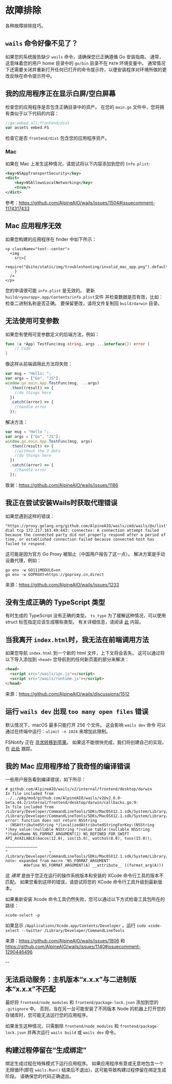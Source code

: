 # 故障排除

各种故障排除技巧。

## `wails` 命令好像不见了？

如果您的系统报告缺少 `wails` 命令，请确保您已正确遵循 Go 安装指南。 通常，这意味着您的用户 home 目录中的 `go/bin` 目录不在 `PATH` 环境变量中。 通常情况下还需要关闭并重新打开任何已打开的命令提示符，以便安装程序对环境所做的更改反映在命令提示符中。

## 我的应用程序正在显示白屏/空白屏幕

检查您的应用程序是否包含正确目录中的资产。 在您的 `main.go` 文件中，您将拥有类似于以下代码的内容：

```go
//go:embed all:frontend/dist
var assets embed.FS
```

检查它是否 `frontend/dist` 包含您的应用程序资产。

### Mac

如果在 Mac 上发生这种情况，请尝试将以下内容添加到您的 `Info.plist`:

```xml
<key>NSAppTransportSecurity</key>
<dict>
    <key>NSAllowsLocalNetworking</key>
    <true/>
</dict>
```

参考：https://github.com/AlpineAIO/wails/issues/1504#issuecomment-1174317433

## Mac 应用程序无效

如果您构建的应用程序在 finder 中如下所示：

```mdx-code-block
<p className="text--center">
  <img
    src={
      require("@site/static/img/troubleshooting/invalid_mac_app.png").default
    }
  />
</p>
```

您的申请很可能 `info.plist` 是无效的。 更新 `build/<yourapp>.app/Contents/info.plist`文件 并检查数据是否有效，比如：检查二进制名称是否正确。 要保留更改，请将文件复制回 `build/darwin` 目录。

## 无法使用可变参数

如果您有使用可变参数定义的后端方法，例如：

```go
func (a *App) TestFunc(msg string, args ...interface{}) error {
    // Code
}
```

像这样从前端调用此方法将失败：

```js
var msg = "Hello: ";
var args = ["Go", "JS"];
window.go.main.App.TestFunc(msg, ...args)
  .then((result) => {
    //do things here
  })
  .catch((error) => {
    //handle error
  });
```

解决方法：

```js
var msg = "Hello ";
var args = ["Go", "JS"];
window.go.main.App.TestFunc(msg, args)
  .then((result) => {
    //without the 3 dots
    //do things here
  })
  .catch((error) => {
    //handle error
  });
```

致谢：https://github.com/AlpineAIO/wails/issues/1186

## 我正在尝试安装Wails时获取代理错误

如果您遇到这样的错误：

```
"https://proxy.golang.org/github.com/AlpineAIO/wails/cmd/wails/@v/list": dial tcp 172.217.163.49:443: connectex: A connection attempt failed because the connected party did not properly respond after a period of time, or established connection failed because connected host has failed to respond.
```

这可能是因为官方 Go Proxy 被阻止（中国用户报告了这一点）。 解决方案是手动设置代理，例如：

```
go env -w GO111MODULE=on
go env -w GOPROXY=https://goproxy.cn,direct
```

来源：https://github.com/AlpineAIO/wails/issues/1233

## 没有生成正确的 TypeScript 类型

有时生成的 TypeScript 没有正确的类型。 `ts_type` 为了缓解这种情况，可以使用 struct 标签指定应该生成哪些类型。 有关详细信息，请阅读 [此](https://github.com/tkrajina/typescriptify-golang-structs#custom-types) 内容。

## 当我离开 `index.html`时，我无法在前端调用方法

如果您导航 `index.html` 到一个新的 html 文件，上下文将会丢失。 这可以通过将以下导入添加到 `<head>` 您导航到的任何新页面的部分来解决：

```html
<head>
  <script src="/wails/ipc.js"></script>
  <script src="/wails/runtime.js"></script>
</head>
```

来源：https://github.com/AlpineAIO/wails/discussions/1512

## 运行 `wails dev` 出现 `too many open files` 错误

默认情况下，macOS 最多只能打开 256 个文件。 这会影响 `wails dev` 命令 可以通过在终端中运行：`ulimit -n 1024` 来增加此限制。

FSNotify 正在 [寻求转移到苹果](https://github.com/fsnotify/fsnotify/issues/11)。 如果这不能很快完成，我们将创建自己的实现，在 [此处](https://github.com/AlpineAIO/wails/issues/1733) 跟踪。

## 我的 Mac 应用程序给了我奇怪的编译错误

一些用户报告看到编译错误，如下所示：

```shell
# github.com/AlpineAIO/wails/v2/internal/frontend/desktop/darwin
In file included from ../../pkg/mod/github.com/AlpineAIO/wails/v2@v2.0.0-beta.44.2/internal/frontend/desktop/darwin/callbacks.go:9:
In file included from /Library/Developer/CommandLineTools/SDKs/MacOSX12.1.sdk/System/Library/Frameworks/Foundation.framework/Headers/Foundation.h:12:
/Library/Developer/CommandLineTools/SDKs/MacOSX12.1.sdk/System/Library/Frameworks/Foundation.framework/Headers/NSBundle.h:91:143: error: function does not return NSString
- (NSAttributedString *)localizedAttributedStringForKey:(NSString *)key value:(nullable NSString *)value table:(nullable NSString *)tableName NS_FORMAT_ARGUMENT(1) NS_REFINED_FOR_SWIFT API_AVAILABLE(macos(12.0), ios(15.0), watchos(8.0), tvos(15.0));
                                                         ~~~~~~~~~~~~~~                                                                       ^                  ~
/Library/Developer/CommandLineTools/SDKs/MacOSX12.1.sdk/System/Library/Frameworks/Foundation.framework/Headers/NSObjCRuntime.h:103:48: note: expanded from macro 'NS_FORMAT_ARGUMENT'
        #define NS_FORMAT_ARGUMENT(A) __attribute__ ((format_arg(A)))
```

这 _通常_ 是由于您正在运行的操作系统版本和安装的 XCode 命令行工具的版本不匹配。 如果您看到这样的错误，请尝试将您的 XCode 命令行工具升级到最新版本。

如果重新安装 Xcode 命令工具仍然失败，您可以通过以下方式检查工具包所在的路径：

`xcode-select -p`

如果显示 `/Applications/Xcode.app/Contents/Developer` ，运行 `sudo xcode-select --twitter /Library/Developer/CommandLineTools`

来源：https://github.com/AlpineAIO/wails/issues/1806 和 https://github.com/AlpineAIO/wails/issues/1140#issuecomment-1290446496

--

## 无法启动服务：主机版本“x.x.x”与二进制版本“x.x.x”不匹配

最好将 `frontend/node_modules` 和 `frontend/package-lock.json` 添加到您的 `.gitignore` 中。 否则，当在另一台可能安装了不同版本 Node 的机器上打开您的存储库时，您可能无法运行您的应用程序。

如果发生这种情况，只需删除 `frontend/node_modules` 和 `frontend/package-lock.json` 并再次运行 `wails build` 或 `wails dev` 命令。

## 构建过程停留在“生成绑定”

绑定生成过程在特殊模式下运行应用程序。 如果应用程序有意或无意地包含一个无限循环(即在 `wails.Run()` 结束后不退出)，这可能导致构建过程停留在绑定生成阶段。 请确保您的代码正确退出。
